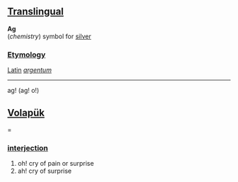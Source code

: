 ==[[Translingual]]==

'''Ag'''<br>(''chemistry'') symbol for [[silver]]

===[[Etymology]]===
[[Latin]] ''[[argentum]]''

----

ag! (ag! o!) 
==[[Volapük]]===
=== [[interjection]] ===
# oh! cry of pain or surprise
# ah! cry of surprise